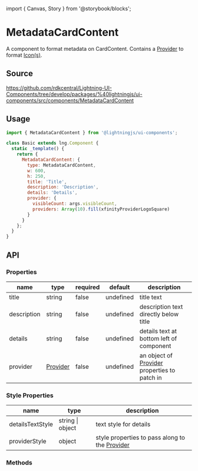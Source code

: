 ﻿import { Canvas, Story } from '@storybook/blocks';

# MetadataCardContent

A component to format metadata on CardContent. Contains a [Provider](?path=/docs/elements-provider--basic) to format [Icon(s)](?path=/docs/foundations-icon--png).

## Source

https://github.com/rdkcentral/Lightning-UI-Components/tree/develop/packages/%40lightningjs/ui-components/src/components/MetadataCardContent

## Usage

```js
import { MetadataCardContent } from '@lightningjs/ui-components';

class Basic extends lng.Component {
  static _template() {
    return {
      MetadataCardContent: {
        type: MetadataCardContent,
        w: 600,
        h: 250,
        title: 'Title',
        description: 'Description',
        details: 'Details',
        provider: {
          visibleCount: args.visibleCount,
          providers: Array(10).fill(xfinityProviderLogoSquare)
        }
      }
    };
  }
}
```

<Canvas>
  <Story id="metadata-metadatacardcontent--metadata-card-content" />
</Canvas>

## API

### Properties

| name        | type                                                 | required | default   | description                                                                              |
| ----------- | ---------------------------------------------------- | -------- | --------- | ---------------------------------------------------------------------------------------- |
| title       | string                                               | false    | undefined | title text                                                                               |
| description | string                                               | false    | undefined | description text directly below title                                                    |
| details     | string                                               | false    | undefined | details text at bottom left of component                                                 |
| provider    | [Provider](?path=/docs/utilities-provider--provider) | false    | undefined | an object of [Provider](?path=/docs/utilities-provider--provider) properties to patch in |

### Style Properties

| name             | type             | description                                                                            |
| ---------------- | ---------------- | -------------------------------------------------------------------------------------- |
| detailsTextStyle | string \| object | text style for details                                                                 |
| providerStyle    | object           | style properties to pass along to the [Provider](?path=/docs/elements-provider--basic) |

### Methods
